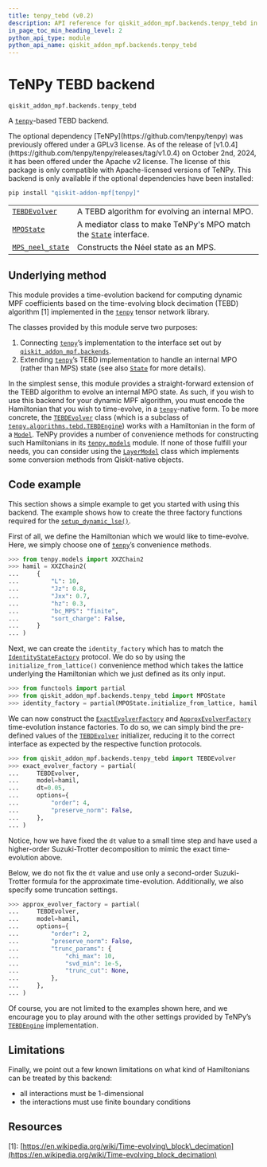 ```yaml
---
title: tenpy_tebd (v0.2)
description: API reference for qiskit_addon_mpf.backends.tenpy_tebd in qiskit-addon-mpf v0.2
in_page_toc_min_heading_level: 2
python_api_type: module
python_api_name: qiskit_addon_mpf.backends.tenpy_tebd
---
```


<span id="module-qiskit_addon_mpf.backends.tenpy_tebd" />

<span id="tenpy-tebd-backend-qiskit-addon-mpf-backends-tenpy-tebd" />

# TeNPy TEBD backend

`qiskit_addon_mpf.backends.tenpy_tebd`

A [`tenpy`](https://tenpy.readthedocs.io/en/latest/main.html#module-tenpy "(in TeNPy v1.0.4)")-based TEBD backend.

<Admonition title="Caution" type="note">
  The optional dependency [TeNPy](https://github.com/tenpy/tenpy) was previously offered under a GPLv3 license. As of the release of [v1.0.4](https://github.com/tenpy/tenpy/releases/tag/v1.0.4) on October 2nd, 2024, it has been offered under the Apache v2 license. The license of this package is only compatible with Apache-licensed versions of TeNPy.
</Admonition>

<Admonition title="Warning" type="caution">
  This backend is only available if the optional dependencies have been installed:

  ```python
  pip install "qiskit-addon-mpf[tenpy]"
  ```
</Admonition>

|                                                                                                              |                                                                                                                       |
| ------------------------------------------------------------------------------------------------------------ | --------------------------------------------------------------------------------------------------------------------- |
| [`TEBDEvolver`](backends-tenpy-tebd-tebd-evolver "qiskit_addon_mpf.backends.tenpy_tebd.TEBDEvolver")         | A TEBD algorithm for evolving an internal MPO.                                                                        |
| [`MPOState`](backends-tenpy-tebd-mpo-state "qiskit_addon_mpf.backends.tenpy_tebd.MPOState")                  | A mediator class to make TeNPy's MPO match the [`State`](backends#state "qiskit_addon_mpf.backends.State") interface. |
| [`MPS_neel_state`](backends-tenpy-tebd-mps-neel-state "qiskit_addon_mpf.backends.tenpy_tebd.MPS_neel_state") | Constructs the Néel state as an MPS.                                                                                  |

## Underlying method

This module provides a time-evolution backend for computing dynamic MPF coefficients based on the time-evolving block decimation (TEBD) algorithm \[1] implemented in the [`tenpy`](https://tenpy.readthedocs.io/en/latest/main.html#module-tenpy "(in TeNPy v1.0.4)") tensor network library.

The classes provided by this module serve two purposes:

1.  Connecting [`tenpy`](https://tenpy.readthedocs.io/en/latest/main.html#module-tenpy "(in TeNPy v1.0.4)")’s implementation to the interface set out by [`qiskit_addon_mpf.backends`](backends#module-qiskit_addon_mpf.backends "qiskit_addon_mpf.backends").
2.  Extending [`tenpy`](https://tenpy.readthedocs.io/en/latest/main.html#module-tenpy "(in TeNPy v1.0.4)")’s TEBD implementation to handle an internal MPO (rather than MPS) state (see also [`State`](backends#state "qiskit_addon_mpf.backends.State") for more details).

In the simplest sense, this module provides a straight-forward extension of the TEBD algorithm to evolve an internal MPO state. As such, if you wish to use this backend for your dynamic MPF algorithm, you must encode the Hamiltonian that you wish to time-evolve, in a [`tenpy`](https://tenpy.readthedocs.io/en/latest/main.html#module-tenpy "(in TeNPy v1.0.4)")-native form. To be more concrete, the [`TEBDEvolver`](backends-tenpy-tebd-tebd-evolver "qiskit_addon_mpf.backends.tenpy_tebd.TEBDEvolver") class (which is a subclass of [`tenpy.algorithms.tebd.TEBDEngine`](https://tenpy.readthedocs.io/en/latest/reference/tenpy.algorithms.tebd.TEBDEngine.html#tenpy.algorithms.tebd.TEBDEngine "(in TeNPy v1.0.4)")) works with a Hamiltonian in the form of a [`Model`](https://tenpy.readthedocs.io/en/latest/reference/tenpy.models.model.Model.html#tenpy.models.model.Model "(in TeNPy v1.0.4)"). TeNPy provides a number of convenience methods for constructing such Hamiltonians in its [`tenpy.models`](https://tenpy.readthedocs.io/en/latest/reference/tenpy.models.html#module-tenpy.models "(in TeNPy v1.0.4)") module. If none of those fulfill your needs, you can consider using the [`LayerModel`](backends-tenpy-layers-layer-model "qiskit_addon_mpf.backends.tenpy_layers.LayerModel") class which implements some conversion methods from Qiskit-native objects.

## Code example

This section shows a simple example to get you started with using this backend. The example shows how to create the three factory functions required for the [`setup_dynamic_lse()`](dynamic#setup_dynamic_lse "qiskit_addon_mpf.dynamic.setup_dynamic_lse").

First of all, we define the Hamiltonian which we would like to time-evolve. Here, we simply choose one of [`tenpy`](https://tenpy.readthedocs.io/en/latest/main.html#module-tenpy "(in TeNPy v1.0.4)")’s convenience methods.

```python
>>> from tenpy.models import XXZChain2
>>> hamil = XXZChain2(
...     {
...         "L": 10,
...         "Jz": 0.8,
...         "Jxx": 0.7,
...         "hz": 0.3,
...         "bc_MPS": "finite",
...         "sort_charge": False,
...     }
... )
```

Next, we can create the `identity_factory` which has to match the [`IdentityStateFactory`](dynamic#identitystatefactory "qiskit_addon_mpf.dynamic.IdentityStateFactory") protocol. We do so by using the `initialize_from_lattice()` convenience method which takes the lattice underlying the Hamiltonian which we just defined as its only input.

```python
>>> from functools import partial
>>> from qiskit_addon_mpf.backends.tenpy_tebd import MPOState
>>> identity_factory = partial(MPOState.initialize_from_lattice, hamil.lat),
```

We can now construct the [`ExactEvolverFactory`](dynamic#exactevolverfactory "qiskit_addon_mpf.dynamic.ExactEvolverFactory") and [`ApproxEvolverFactory`](dynamic#approxevolverfactory "qiskit_addon_mpf.dynamic.ApproxEvolverFactory") time-evolution instance factories. To do so, we can simply bind the pre-defined values of the [`TEBDEvolver`](backends-tenpy-tebd-tebd-evolver "qiskit_addon_mpf.backends.tenpy_tebd.TEBDEvolver") initializer, reducing it to the correct interface as expected by the respective function protocols.

```python
>>> from qiskit_addon_mpf.backends.tenpy_tebd import TEBDEvolver
>>> exact_evolver_factory = partial(
...     TEBDEvolver,
...     model=hamil,
...     dt=0.05,
...     options={
...         "order": 4,
...         "preserve_norm": False,
...     },
... )
```

Notice, how we have fixed the `dt` value to a small time step and have used a higher-order Suzuki-Trotter decomposition to mimic the exact time-evolution above.

Below, we do not fix the `dt` value and use only a second-order Suzuki-Trotter formula for the approximate time-evolution. Additionally, we also specify some truncation settings.

```python
>>> approx_evolver_factory = partial(
...     TEBDEvolver,
...     model=hamil,
...     options={
...         "order": 2,
...         "preserve_norm": False,
...         "trunc_params": {
...             "chi_max": 10,
...             "svd_min": 1e-5,
...             "trunc_cut": None,
...         },
...     },
... )
```

Of course, you are not limited to the examples shown here, and we encourage you to play around with the other settings provided by TeNPy’s [`TEBDEngine`](https://tenpy.readthedocs.io/en/latest/reference/tenpy.algorithms.tebd.TEBDEngine.html#tenpy.algorithms.tebd.TEBDEngine "(in TeNPy v1.0.4)") implementation.

## Limitations

Finally, we point out a few known limitations on what kind of Hamiltonians can be treated by this backend:

*   all interactions must be 1-dimensional
*   the interactions must use finite boundary conditions

## Resources

\[1]: [https://en.wikipedia.org/wiki/Time-evolving\_block\_decimation](https://en.wikipedia.org/wiki/Time-evolving_block_decimation)

